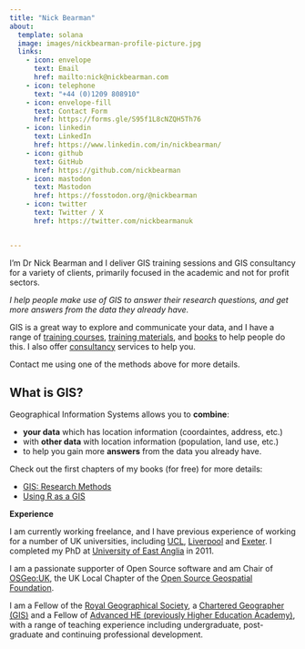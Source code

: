 ```yaml
---
title: "Nick Bearman"
about:
  template: solana
  image: images/nickbearman-profile-picture.jpg
  links:
    - icon: envelope
      text: Email
      href: mailto:nick@nickbearman.com
    - icon: telephone
      text: "+44 (0)1209 808910"
    - icon: envelope-fill
      text: Contact Form
      href: https://forms.gle/S95f1L8cNZQH5Th76
    - icon: linkedin
      text: LinkedIn
      href: https://www.linkedin.com/in/nickbearman/
    - icon: github
      text: GitHub
      href: https://github.com/nickbearman
    - icon: mastodon
      text: Mastodon
      href: https://fosstodon.org/@nickbearman
    - icon: twitter
      text: Twitter / X
      href: https://twitter.com/nickbearmanuk


---
```


I'm Dr Nick Bearman and I deliver GIS training sessions and GIS consultancy for a variety of clients, primarily focused in the academic and not for profit sectors. 

*I help people make use of GIS to answer their research questions, and get more answers from the data they already have.*

GIS is a great way to explore and communicate your data, and I have a range of [training courses](training-courses.html), [training materials](training-materials.html), and [books](writing-presentations.html) to help people do this. I also offer [consultancy](consultancy.html) services to help you.

Contact me using one of the methods above for more details. 

:::{.callout-tip}
## **What is GIS?**
Geographical Information Systems allows you to **combine**:

- **your data** which has location information (coordaintes, address, etc.) 
- with **other data** with location information (population, land use, etc.) 
- to help you gain more **answers** from the data you already have. 

Check out the first chapters of my books (for free) for more details:

- [GIS: Research Methods ](gis-research-methods.html) 
- [Using R as a GIS](rgis.html)

:::





**Experience**

I am currently working freelance, and I have previous experience of working for a number of UK universities, including [UCL](https://www.ucl.ac.uk/geography/), [Liverpool](https://www.liverpool.ac.uk/geographic-data-science/) and [Exeter](https://www.ecehh.org/). I completed my PhD at [University of East Anglia](https://www.uea.ac.uk/about/school-of-environmental-sciences) in 2011. 

I am a passionate supporter of Open Source software and am Chair of [OSGeo:UK](https://uk.osgeo.org/), the UK Local Chapter of the [Open Source Geospatial Foundation](https://osgeo.org/).

I am a Fellow of the [Royal Geographical Society](https://rgs.org/), a [Chartered Geographer (GIS)](https://www.rgs.org/professionals/chartered-geographer) and a Fellow of [Advanced HE (previously Higher Education Academy)](https://advance-he.ac.uk/), with a range of teaching experience including undergraduate, post-graduate and continuing professional development. 


